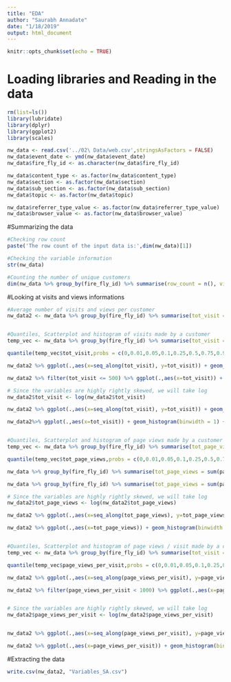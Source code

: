```yaml
---
title: "EDA"
author: "Saurabh Annadate"
date: "1/18/2019"
output: html_document
---
```


```r
knitr::opts_chunk$set(echo = TRUE)
```
# Loading libraries and Reading in the data
```r
rm(list=ls())
library(lubridate)
library(dplyr)
library(ggplot2)
library(scales)

nw_data <- read.csv('../02\ Data/web.csv',stringsAsFactors = FALSE)
nw_data$event_date <- ymd(nw_data$event_date)
nw_data$fire_fly_id <- as.character(nw_data$fire_fly_id)

nw_data$content_type <- as.factor(nw_data$content_type)
nw_data$section <- as.factor(nw_data$section)
nw_data$sub_section <- as.factor(nw_data$sub_section)
nw_data$topic <- as.factor(nw_data$topic)

nw_data$referrer_type_value <- as.factor(nw_data$referrer_type_value)
nw_data$browser_value <- as.factor(nw_data$browser_value)
```

#Summarizing the data

```r

#Checking row count
paste('The row count of the input data is:',dim(nw_data)[1])

#Checking the variable information
str(nw_data)

#Counting the number of unique customers
dim(nw_data %>% group_by(fire_fly_id) %>% summarise(row_count = n(), visit_num_tot=sum(visit_num), page_views_tot=sum(page_views)))[1]

```

#Looking at visits and views informations
```r

#Average number of visits and views per customer
nw_data2 <- nw_data %>% group_by(fire_fly_id) %>% summarise(tot_visit = n_distinct(visit_num), tot_page_views=sum(page_views)) %>% mutate(page_views_per_visit = tot_page_views/tot_visit)


#Quantiles, Scatterplot and histogram of visits made by a customer
temp_vec <- nw_data %>% group_by(fire_fly_id) %>% summarise(tot_visit = n_distinct(visit_num)) %>% select(tot_visit)

quantile(temp_vec$tot_visit,probs = c(0,0.01,0.05,0.1,0.25,0.5,0.75,0.9,0.95,0.99,1))

nw_data2 %>% ggplot(.,aes(x=seq_along(tot_visit), y=tot_visit)) + geom_point() + xlab('Observation #') + ylab('Total number of visits') + ggtitle('Scatter Plot of the total visits per customer') + theme(plot.title=element_text(hjust=0.5))

nw_data2 %>% filter(tot_visit <= 500) %>% ggplot(.,aes(x=tot_visit)) + geom_histogram(binwidth = 10) + xlab('Total visits') + ylab('Number of customers') + ggtitle('Histogram Plot of the total visits per customer') + theme(plot.title=element_text(hjust=0.5))

# Since the variables are highly rightly skewed, we will take log
nw_data2$tot_visit <- log(nw_data2$tot_visit)

nw_data2 %>% ggplot(.,aes(x=seq_along(tot_visit), y=tot_visit)) + geom_point() + xlab('Observation #') + ylab('Total number of visits') + ggtitle('Scatter Plot of log of total visits per customer') + theme(plot.title=element_text(hjust=0.5))

nw_data2%>% ggplot(.,aes(x=tot_visit)) + geom_histogram(binwidth = 1) + xlab('Total visits') + ylab('Number of customers') + ggtitle('Histogram Plot of log of total visits per customer') + theme(plot.title=element_text(hjust=0.5))


#Quantiles, Scatterplot and histogram of page views made by a customer
temp_vec <- nw_data %>% group_by(fire_fly_id) %>% summarise(tot_page_views = sum(page_views)) %>% select(tot_page_views)

quantile(temp_vec$tot_page_views,probs = c(0,0.01,0.05,0.1,0.25,0.5,0.75,0.9,0.95,0.99,1))

nw_data %>% group_by(fire_fly_id) %>% summarise(tot_page_views = sum(page_views)) %>% ggplot(.,aes(x=seq_along(tot_page_views), y=tot_page_views)) + geom_point() + xlab('Observation #') + ylab('Total number of page viwes') + ggtitle('Scatter Plot of the total page views per customer') + theme(plot.title=element_text(hjust=0.5))

nw_data %>% group_by(fire_fly_id) %>% summarise(tot_page_views = sum(page_views)) %>% filter(tot_page_views <= 5000) %>% ggplot(.,aes(x=tot_page_views)) + geom_histogram(binwidth = 100) + xlab('Observation #') + ylab('Total number of page views') + ggtitle('Histogram Plot of the total page views per customer') + theme(plot.title=element_text(hjust=0.5))

# Since the variables are highly rightly skewed, we will take log
nw_data2$tot_page_views <- log(nw_data2$tot_page_views)

nw_data2 %>% ggplot(.,aes(x=seq_along(tot_page_views), y=tot_page_views)) + geom_point() + xlab('Observation #') + ylab('Total number of page viwes') + ggtitle('Scatter Plot of log of total page views per customer') + theme(plot.title=element_text(hjust=0.5))

nw_data2 %>% ggplot(.,aes(x=tot_page_views)) + geom_histogram(binwidth = 1) + xlab('Observation #') + ylab('Total number of page views') + ggtitle('Histogram Plot of log of total page views per customer') + theme(plot.title=element_text(hjust=0.5))


#Quantiles, Scatterplot and histogram of page views / visit made by a customer
temp_vec <- nw_data %>% group_by(fire_fly_id) %>% summarise(tot_visit = n_distinct(visit_num), tot_page_views = sum(page_views)) %>% mutate(page_views_per_visit = tot_page_views/tot_visit)  %>% select(page_views_per_visit)

quantile(temp_vec$page_views_per_visit,probs = c(0,0.01,0.05,0.1,0.25,0.5,0.75,0.9,0.95,0.99,1))

nw_data2 %>% ggplot(.,aes(x=seq_along(page_views_per_visit), y=page_views_per_visit)) + geom_point() + xlab('Observation #') + ylab('Total number of page views per visit') + ggtitle('Scatter Plot of the total page views per visit per customer') + theme(plot.title=element_text(hjust=0.5))

nw_data2 %>% filter(page_views_per_visit < 1000) %>% ggplot(.,aes(x=page_views_per_visit)) + geom_histogram(binwidth = 10) + xlab('Observation #') + ylab('Total number of page views per visit') + ggtitle('Histogram Plot of the total page views per visit per customer') + theme(plot.title=element_text(hjust=0.5))


# Since the variables are highly rightly skewed, we will take log
nw_data2$page_views_per_visit <- log(nw_data2$page_views_per_visit)


nw_data2 %>% ggplot(.,aes(x=seq_along(page_views_per_visit), y=page_views_per_visit)) + geom_point() + xlab('Observation #') + ylab('Log of Total number of page views per visit') + ggtitle('Scatter Plot of the total page views per visit per customer') + theme(plot.title=element_text(hjust=0.5))

nw_data2 %>% ggplot(.,aes(x=page_views_per_visit)) + geom_histogram(binwidth = 1) + xlab('Observation #') + ylab('Log of Total number of page views per visit') + ggtitle('Histogram Plot of the total page views per visit per customer') + theme(plot.title=element_text(hjust=0.5))

```

#Extracting the data
```r
write.csv(nw_data2, "Variables_SA.csv")
```


